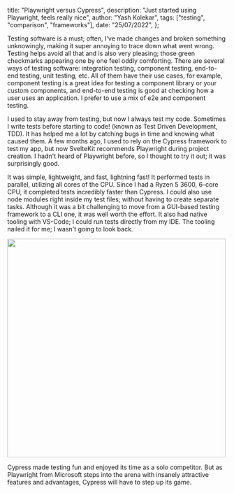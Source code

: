   title: "Playwright versus Cypress",
  description: "Just started using Playwright, feels really nice",
  author: "Yash Kolekar",
  tags: ["testing", "comparison", "frameworks"],
  date: "25/07/2022",
};

<BlogHeader title={metadata.title} tags={metadata.tags} />

Testing software is a must; often, I've made changes and broken something unknowingly, making it super annoying to trace
down what went wrong. Testing helps avoid all that and is also very pleasing; those green checkmarks appearing one by
one feel oddly comforting. There are several ways of testing software: integration testing, component testing, end-to-end
testing, unit testing, etc. All of them have their use cases, for example, component testing is a great idea for testing
a component library or your custom components, and end-to-end testing is good at checking how a user uses an application.
I prefer to use a mix of e2e and component testing.

I used to stay away from testing, but now I always test my code. Sometimes I write tests before starting to code! (known
as Test Driven Development, TDD). It has helped me a lot by catching bugs in time and knowing what caused them. A few months
ago, I used to rely on the Cypress framework to test my app, but now SvelteKit recommends Playwright during project creation.
I hadn't heard of Playwright before, so I thought to try it out; it was surprisingly good.

It was simple, lightweight, and fast, lightning fast! It performed tests in parallel, utilizing all cores of the CPU. Since
I had a Ryzen 5 3600, 6-core CPU, it completed tests incredibly faster than Cypress. I could also use node modules right
inside my test files; without having to create separate tasks. Although it was a bit challenging to move from a GUI-based
testing framework to a CLI one, it was well worth the effort. It also had native tooling with VS-Code; I could run tests
directly from my IDE. The tooling nailed it for me; I wasn't going to look back.

<div className="flex w-full justify-center my-2 border">
  <img src="/blogs/testing.png" width="500" />
</div>

Cypress made testing fun and enjoyed its time as a solo competitor. But as Playwright from Microsoft steps into the arena with
insanely attractive features and advantages, Cypress will have to step up its game.
